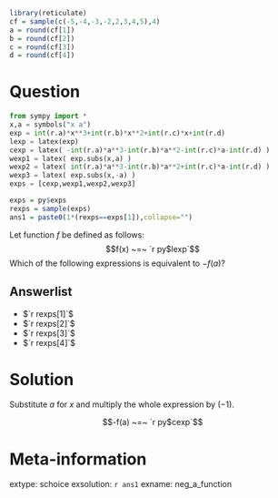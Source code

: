 ```r
library(reticulate)
cf = sample(c(-5,-4,-3,-2,2,3,4,5),4)
a = round(cf[1])
b = round(cf[2])
c = round(cf[3])
d = round(cf[4])
```



Question
========

```python
from sympy import *
x,a = symbols("x a")
exp = int(r.a)*x**3+int(r.b)*x**2+int(r.c)*x+int(r.d)
lexp = latex(exp)
cexp = latex( -int(r.a)*a**3-int(r.b)*a**2-int(r.c)*a-int(r.d) )
wexp1 = latex( exp.subs(x,a) )
wexp2 = latex( int(r.a)*a**3-int(r.b)*a**2+int(r.c)*a-int(r.d) )
wexp3 = latex( exp.subs(x,-a) )
exps = [cexp,wexp1,wexp2,wexp3]
```

```r
exps = py$exps
rexps = sample(exps)
ans1 = paste0(1*(rexps==exps[1]),collapse="")
```

Let function $f$ be defined as follows:
$$f(x) ~=~ `r py$lexp`$$
Which of the following expressions is equivalent to $-f(a)$?

Answerlist
--------

* $`r rexps[1]`$
* $`r rexps[2]`$
* $`r rexps[3]`$
* $`r rexps[4]`$


Solution
========

Substitute $a$ for $x$ and multiply the whole expression by $(-1)$.

$$-f(a) ~=~ `r py$cexp`$$


Meta-information
============
extype: schoice
exsolution: `r ans1`
exname: neg_a_function